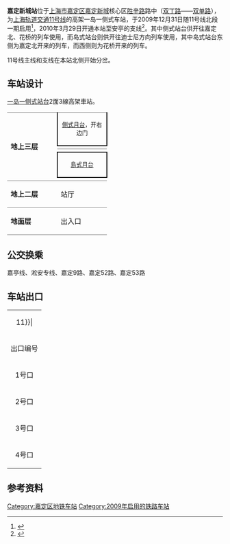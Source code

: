 {{noteTA
|G1=Railway}}
{{Infobox station
|name = 嘉定新城
|eng_name = Jiading Xincheng
|symbol_right =
|linecolour = {{上海地铁颜色|11|yes}}
|image = Jiading Xincheng Station.jpg
|caption = 嘉定新城站島式月台
|other_name = 
|country = {{PRC}}
|borough = [[上海市|上海市]][[嘉定区|嘉定区]][[马陆镇|马陆镇]]
|address = [[胜辛路|胜辛路]]与[[双单路|双单路]]交叉口北侧
|coordinates = {{coord|31.332085|N|121.249945|E|type:railwaystation}}
|elevation = 
|owned = [[上海申通地铁集团|上海申通地铁集团]]
|operator = [[上海地铁|上海地铁]]
|lines = {{上海地铁线路名|11|SL}}
|distance = 
|platform = 1個[[島式月台|島式月台]]+1個[[側式月台|側式月台]]
|tracks = 3条
|bus_routes = 
|bus_stands = 
|connections = 
|structure = 地上车站
|hall = 地上站厅
|depth = 
|levels = 
|interchange = 
|exits = 4个
|architect = 
|architectural_style = 
|colour = 
|type = 
|status = 运营中
|code = 
|classification = 
|website = 
|built = 
|opened = {{Start date|2009|12|31|df=y}}
|closed = 
|former = 
|pass_year = 
|passengers = 
|pass_system = 
|pass_rank = 
|mpassengers = 
|trains = 
|station_hours = 
|hours = 
|first = 往{{上海地铁起讫站|11|L|嘉定北}}：6:31<br/>往{{上海地铁起讫站|11|L|花桥}}：6:36<br/>往{{上海地铁起讫站|11|R}}：5:45
|last = 往{{上海地铁起讫站|11|L|嘉定北}}：23:51<br/>往{{上海地铁起讫站|11|L|花桥}}：23:21<br/>往{{上海地铁起讫站|11|R}}：22:19<br/>往{{站|安亭||地铁}}：23:46
|adjacent = {{Adjacent stations|system=上海地铁
|line1=11|left1=白银路|right1=马陆|type1=主线
|line2=11|left2=上海赛车场|right2=马陆|type2=支线}}
|route_map = {{Routemap|inline=yes|map=
\uSTRf\uSTRg~~ ~~{{rmri|u}}往{{站|白银路}}
uSTRgq\uSTRq\uKRZo\uKRZo\uSTR+r~~ ~~{{rmri|l}}往{{站|上海赛车场}}
uSTRfq\uSTR+r\uSTR\uABZg+l\uSTRr
uSTR+BSl\uSTR+BSr\uSTR+BSl
uSTR+BSl\uSTR+BSr\uSTR+BSl
uSTR\uKRWgl+l!~uSTR\uKRWgr+r!~uSTR
uSTR2\uSTR+c3\uSTR
uSTRc1\uSTR!~uSTR+4\uSTR
\uSTRf\uSTRg~~ ~~{{rmri|d}}往{{站|马陆}}
}}
}}
'''嘉定新城站'''位于[[上海市|上海市]][[嘉定区|嘉定区]][[嘉定新城|嘉定新城]]核心区[[胜辛路|胜辛路]]路中（[[双丁路|双丁路]]——[[双单路|双单路]]），为[[上海轨道交通11号线|上海轨道交通11号线]]的高架一岛一侧式车站，于2009年12月31日随11号线北段一期启用<ref>{{cite news|author=孙晓菲; 刘歆; 尤歆飞|url=http://sh.eastday.com/qtmt/20091231/u1a675825.html|title=上海11号线今起试运营 新能源公交同时在嘉定亮相|publisher=[[东方网|东方网]]|date=2009-12-31|accessdate=2019-11-22|archive-date=2021-01-09|archive-url=https://web.archive.org/web/20210109130112/http://sh.eastday.com/qtmt/20091231/u1a675825.html|dead-url=no}}</ref>，2010年3月29日开通本站至安亭的支线<ref>{{cite news|url=http://sh.eastday.com/qtmt/20100329/u1a712993.html|title=沪轨交11号线支线试运营 进站乘客寥寥出站客流爆棚|publisher=[[东方网|东方网]]|date=2010-03-29|accessdate=2019-11-22|archive-date=2010-06-07|archive-url=https://web.archive.org/web/20100607131400/http://sh.eastday.com/qtmt/20100329/u1a712993.html|dead-url=yes}}</ref>。其中侧式站台供开往嘉定北、花桥的列车使用，而岛式站台则供开往迪士尼方向列车使用，其中岛式站台东侧为嘉定北开来的列车，而西侧则为花桥开来的列车。

11号线主线和支线在本站北侧开始分岔。

== 车站设计 ==
[[混合式月台|一岛一侧式站台]]2面3線高架車站。
{|cellspacing=0 cellpadding=3
|style="border-top:solid 1px gray;border-bottom:solid 1px gray;" rowspan=5 width=100|'''地上三层'''
|style="border-right:solid 2px black;border-left:solid 2px black;border-top:solid 1px gray;border-bottom:solid 2px black;" colspan=2|<center><small>[[側式月台|側式月台]]，开右边门</small></center>
|-
|style="border-bottom:solid 1px gray;" width=100|{{arrow|L}}
|style="border-bottom:solid 1px gray;" width=420|{{上海地铁线路名|11}}往{{站|嘉定北}}<small>（{{站|白银路}}）</small>、{{上海地铁线路名|11}}往{{站|花桥||地铁}}<small>（{{站|上海赛车场}}）</small>
|-
|
|{{split text|{{上海地铁线路名|11}}往{{站|迪士尼||上海市}}<small>（{{站|马陆}}）</small>，开右边门|{{arrow|R}}}}
|-
|style="border-right:solid 2px black;border-left:solid 2px black;border-top:solid 2px black;border-bottom:solid 2px black;" colspan=2|<center><small>[[島式月台|島式月台]]</small></center>
|-
|style="border-bottom:solid 1px gray;"|
|style="border-bottom:solid 1px gray;"|{{split text|{{上海地铁线路名|11}}往{{站|迪士尼||上海市}}<small>（{{站|马陆}}）</small>，开左边门|{{arrow|R}}}}
|-
|style="border-bottom:solid 1px gray;"|'''地上二层'''
|style="border-bottom:solid 1px gray;"|站厅
|style="border-bottom:solid 1px gray;"|票务服务、自动售票机、人工服务台
|-
|style="border-bottom:solid 1px gray;"|'''地面层'''
|style="border-bottom:solid 1px gray;"|出入口
|style="border-bottom:solid 1px gray;"|1-4出入口
|}

== 公交换乘 ==
嘉亭线、淞安专线、嘉定9路、嘉定52路、嘉定53路

== 车站出口 ==
{| class="wikitable"
|colspan=4 align="center" bgcolor={{上海地铁颜色|11}}|
|-
! 出口编号 !! 建议前往目的地 !! 照片
|-
| 1号口 || 胜辛路东侧，双丁路南 || 
|-
| 2号口 || 胜辛路东侧，双单路北 || 
|-
| 3号口 || 胜辛路西侧，双单路北 || 
|-
| 4号口 || 胜辛路西侧，双丁路南 ||
|}

== 参考资料 ==
{{reflist}}

{{Commonscat|Jiading Xincheng Station}}
{{上海轨道交通11号线车站}}

[[Category:嘉定区地铁车站|Category:嘉定区地铁车站]]
[[Category:2009年启用的铁路车站|Category:2009年启用的铁路车站]]
